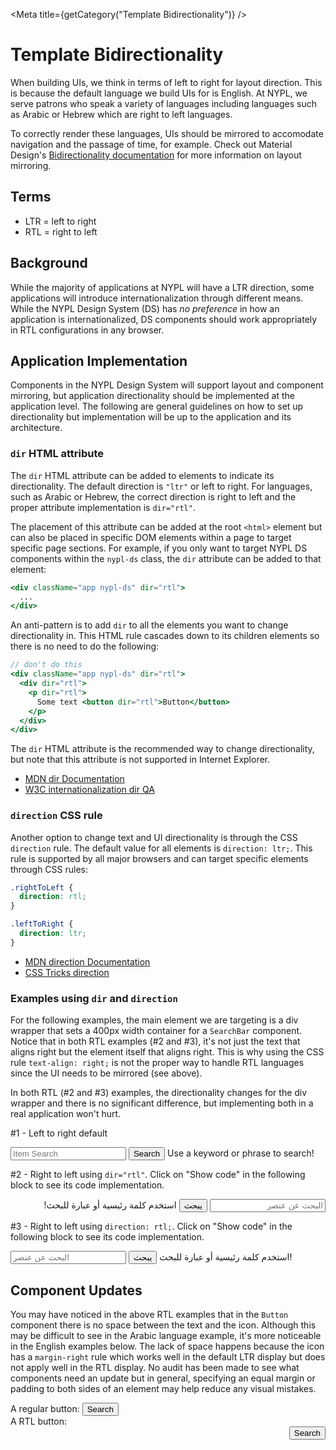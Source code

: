 
<Meta title={getCategory("Template Bidirectionality")} />

# Template Bidirectionality

When building UIs, we think in terms of left to right for layout direction. This
is because the default language we build UIs for is English. At NYPL, we serve
patrons who speak a variety of languages including languages such as Arabic or
Hebrew which are right to left languages.

To correctly render these languages, UIs should be mirrored to accomodate navigation
and the passage of time, for example. Check out Material Design's
[Bidirectionality documentation](https://material.io/design/usability/bidirectionality.html)
for more information on layout mirroring.

## Terms

- LTR = left to right
- RTL = right to left

## Background

While the majority of applications at NYPL will have a LTR direction, some applications
will introduce internationalization through different means. While the NYPL Design
System (DS) has _no preference_ in how an application is internationalized, DS
components should work appropriately in RTL configurations in any browser.

## Application Implementation

Components in the NYPL Design System will support layout and component mirroring,
but application directionality should be implemented at the application level. The
following are general guidelines on how to set up directionality but implementation
will be up to the application and its architecture.

### `dir` HTML attribute

The `dir` HTML attribute can be added to elements to indicate its directionality.
The default direction is `"ltr"` or left to right. For languages, such as Arabic
or Hebrew, the correct direction is right to left and the proper attribute
implementation is `dir="rtl"`.

The placement of this attribute can be added at the root `<html>` element but can
also be placed in specific DOM elements within a page to target specific page sections.
For example, if you only want to target NYPL DS components within the `nypl-ds` class,
the `dir` attribute can be added to that element:

```jsx
<div className="app nypl-ds" dir="rtl">
  ...
</div>
```

An anti-pattern is to add `dir` to all the elements you want to change directionality
in. This HTML rule cascades down to its children elements so there is no need to
do the following:

```jsx
// don't do this
<div className="app nypl-ds" dir="rtl">
  <div dir="rtl">
    <p dir="rtl">
      Some text <button dir="rtl">Button</button>
    </p>
  </div>
</div>
```

The `dir` HTML attribute is the recommended way to change directionality, but note
that this attribute is not supported in Internet Explorer.

- [MDN dir Documentation](https://developer.mozilla.org/en-US/docs/Web/HTML/Global_attributes/dir)
- [W3C internationalization dir QA](https://www.w3.org/International/questions/qa-html-dir)

### `direction` CSS rule

Another option to change text and UI directionality is through the CSS `direction`
rule. The default value for all elements is `direction: ltr;`. This rule is
supported by all major browsers and can target specific elements through CSS rules:

```css
.rightToLeft {
  direction: rtl;
}

.leftToRight {
  direction: ltr;
}
```

- [MDN direction Documentation](https://developer.mozilla.org/en-US/docs/Web/CSS/direction)
- [CSS Tricks direction](https://css-tricks.com/almanac/properties/d/direction/)

### Examples using `dir` and `direction`

For the following examples, the main element we are targeting is a div wrapper
that sets a 400px width container for a `SearchBar` component. Notice that in both
RTL examples (#2 and #3), it's not just the text that aligns right but the element
itself that aligns right. This is why using the CSS rule `text-align: right;` is
not the proper way to handle RTL languages since the UI needs to be mirrored (see above).

In both RTL (#2 and #3) examples, the directionality changes for the div wrapper
and there is no significant difference, but implementing both in a real application
won't hurt.

#1 - Left to right default

<Canvas>
  <div style={{ width: "400px" }}>
    <SearchBar>
      <Input
        ariaLabelledBy="button-ex1"
        id="input-ex1"
        placeholder="Item Search"
        required={true}
        type={InputTypes.text}
        attributes={{
          ["aria-describedby"]: "error-helperText-ex1",
        }}
      />
      <Button buttonType={ButtonTypes.Primary} id="button-ex1" type="submit">
        <Icon
          name={IconNames.search}
          decorative={true}
          modifiers={["small", "icon-left"]}
        />
        Search
      </Button>
    </SearchBar>
    <HelperErrorText id="error-helperText-ex1">
      Use a keyword or phrase to search!
    </HelperErrorText>
  </div>
</Canvas>

#2 - Right to left using `dir="rtl"`. Click on "Show code" in the following
block to see its code implementation.

<Canvas>
  <div dir="rtl">
    <div style={{ width: "400px" }}>
      <SearchBar>
        <Input
          ariaLabelledBy="button-ex2"
          id="input-ex2"
          placeholder="البحث عن عنصر"
          required={true}
          type={InputTypes.text}
          attributes={{
            ["aria-describedby"]: "error-helperText-ex2",
          }}
        />
        <Button buttonType={ButtonTypes.Primary} id="button-ex2" type="submit">
          <Icon
            name={IconNames.search}
            decorative={true}
            modifiers={["small", "icon-left"]}
          />
          يبحث
        </Button>
      </SearchBar>
      <HelperErrorText id="error-helperText-ex2">
        استخدم كلمة رئيسية أو عبارة للبحث!
      </HelperErrorText>
    </div>
  </div>
</Canvas>

#3 - Right to left using `direction: rtl;`. Click on "Show code" in the following
block to see its code implementation.

<Canvas>
  <div style={{ direction: "rtl" }}>
    <div style={{ width: "400px" }}>
      <SearchBar>
        <Input
          ariaLabelledBy="button-ex3"
          id="input-ex3"
          placeholder="البحث عن عنصر"
          required={true}
          type={InputTypes.text}
          attributes={{
            ["aria-describedby"]: "error-helperText-ex3",
          }}
        />
        <Button buttonType={ButtonTypes.Primary} id="button-ex3" type="submit">
          <Icon
            name={IconNames.search}
            decorative={true}
            modifiers={["small", "icon-left"]}
          />
          يبحث
        </Button>
      </SearchBar>
      <HelperErrorText id="error-helperText-ex3">
        استخدم كلمة رئيسية أو عبارة للبحث!
      </HelperErrorText>
    </div>
  </div>
</Canvas>

## Component Updates

You may have noticed in the above RTL examples that in the `Button` component
there is no space between the text and the icon. Although this may be difficult
to see in the Arabic language example, it's more noticeable in the English examples
below. The lack of space happens because the icon has a `margin-right` rule
which works well in the default LTR display but does not apply well in the RTL
display. No audit has been made to see what components need an update but in
general, specifying an equal margin or padding to both sides of an element may
help reduce any visual mistakes.

<Canvas>
  <div style={{ display: "flex", "flex-direction": "column" }}>
    <div style={{ width: "300px" }}>
      A regular button:
      <Button buttonType={ButtonTypes.Primary} id="button-ex4" type="submit">
        <Icon
          name={IconNames.search}
          decorative={true}
          modifiers={["small", "icon-left"]}
        />
        Search
      </Button>
    </div>
    <div style={{ width: "300px" }}>
      A RTL button:
      <div dir="rtl">
        <Button buttonType={ButtonTypes.Primary} id="button-ex5" type="submit">
          <Icon
            name={IconNames.search}
            decorative={true}
            modifiers={["small", "icon-left"]}
          />
          Search
        </Button>
      </div>
    </div>
  </div>
</Canvas>
